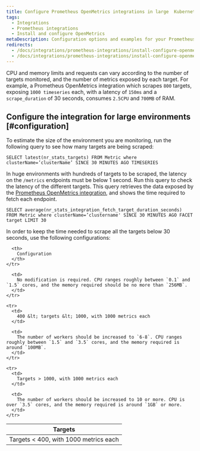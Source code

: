 ```yaml
---
title: Configure Prometheus OpenMetrics integrations in large  Kubernetes environments
tags:
  - Integrations
  - Prometheus integrations
  - Install and configure OpenMetrics
metaDescription: Configuration options and examples for your Prometheus OpenMetrics integration with New Relic in Docker and Kubernetes environments.
redirects:
  - /docs/integrations/prometheus-integrations/install-configure-openmetrics/configure-prometheus-openmetrics-integrations-large-kubernetes-environments
  - /docs/integrations/prometheus-integrations/install-configure-openmetrics/configure-prometheus-openmetrics-integrations-large-k8s-environments
---
```


CPU and memory limits and requests can vary according to the number of targets monitored, and the number of metrics exposed by each target. For example, a Prometheus OpenMetrics integration which scrapes `800` targets, exposing `1000 timeseries` each, with a latency of `150ms` and a `scrape_duration` of 30 seconds, consumes `2.5CPU` and `700MB` of RAM.

## Configure the integration for large environments [#configuration]

To estimate the size of the environment you are monitoring, run the following query to see how many targets are being scraped:

```
SELECT latest(nr_stats_targets) FROM Metric where clusterName=’clusterName’ SINCE 30 MINUTES AGO TIMESERIES
```

In huge environments with hundreds of targets to be scraped, the latency on the `/metrics` endpoints must be below 1 second. Run this query to check the latency of the different targets. This query retrieves the data exposed by the [Prometheus OpenMetrics integration](/docs/integrations/prometheus-integrations/install-configure-openmetrics/install-update-or-uninstall-your-prometheus-openmetrics-integration), and shows the time required to fetch each endpoint.

```
SELECT average(nr_stats_integration_fetch_target_duration_seconds) FROM Metric where clusterName=’clustername' SINCE 30 MINUTES AGO FACET target LIMIT 30
```

In order to keep the time needed to scrape all the targets below 30 seconds, use the following configurations:

<table style={{ width: "700px" }}>
  <thead>
    <tr>
      <th style={{ width: "250px" }}>
        Targets
      </th>

      <th>
        Configuration
      </th>
    </tr>
  </thead>

  <tbody>
    <tr>
      <td>
        Targets &lt; 400, with 1000 metrics each
      </td>

      <td>
        No modification is required. CPU ranges roughly between `0.1` and `1.5` cores, and the memory required should be no more than `256MB`.
      </td>
    </tr>

    <tr>
      <td>
        400 &lt; targets &lt; 1000, with 1000 metrics each
      </td>

      <td>
        The number of workers should be increased to `6-8`. CPU ranges roughly between `1.5` and `3.5` cores, and the memory required is around `100MB`.
      </td>
    </tr>

    <tr>
      <td>
        Targets > 1000, with 1000 metrics each
      </td>

      <td>
        The number of workers should be increased to 10 or more. CPU is over `3.5` cores, and the memory required is around `1GB` or more.
      </td>
    </tr>
  </tbody>
</table>
